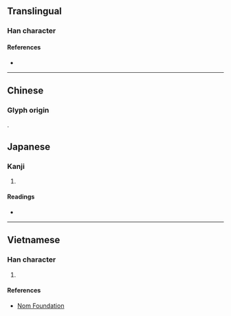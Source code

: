 {{character info/new}}
{{also|災}}
==Translingual==

===Han character===
{{Han char|rn=86|rad=火|as=06|sn=10|four=|canj=JIF|ids=⿹[[𢦏]][[火]]}}

====References====
* {{Han ref|kx=0670.130|dkj=19008|dj=1079.080|hdz=32198.160|uh=70D6|ud=28886}}

----

==Chinese==
{{zh-forms}}

===Glyph origin===
{{Han etym}}
{{Han compound|火|𢦔|c1=s|c2=p|ls=psc}}.
{{zh-see|災|v}}

==Japanese==

===Kanji===
{{ja-kanji|grade=|rs=火06}}

# {{defn|lang=ja|sort=火06}}

====Readings====
* {{ja-readings|on=[[さい]] (sai)|kun=[[わざわあい]] (wazawaai)}}

----

==Vietnamese==

===Han character===
{{vi-readings|rs=火06|hanviet=tai}}

# {{defn|lang=vi|sort=火06}}

====References====
* [http://nomfoundation.org/common/nom_details.php?codepoint=70d6 Nom Foundation]
